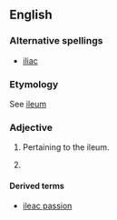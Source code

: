==English==

===Alternative spellings===
* [[iliac]]

===Etymology===
See [[ileum]]

===Adjective===
{{en-adj|-}}

# {{anatomy}} Pertaining to the ileum.
# {{rare}} {{alternative spelling of|iliac}}

====Derived terms====
*[[ileac passion]]